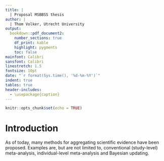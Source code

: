 ```yaml
---
title: |
  | Proposal MSBBSS thesis
author: | 
  | Thom Volker, Utrecht University
output: 
  bookdown::pdf_document2:
    number_sections: true
    df_print: kable
    highlight: pygments
    toc: false
mainfont: Calibri
sansfont: Calibri
linestretch: 1.5
fontsize: 10pt
date: "`r format(Sys.time(), '%d-%m-%Y')`"
indent: true
tables: true
header-includes:
  - \usepackage{caption}
---
```


```r
knitr::opts_chunk$set(echo = TRUE)
```

# Introduction

As of today, many methods for aggregating scientific evidence have been proposed. Examples are, but are not limited to, conventional (study-level) meta-analysis, individual-level meta-analysis and Bayesian updating. 

